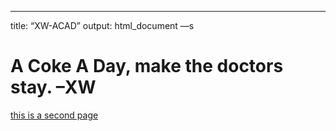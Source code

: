 ---
title: "XW-ACAD"
output: html_document
---s

# A Coke A Day, make the doctors stay. --XW

[this is a second page](index2.md)
